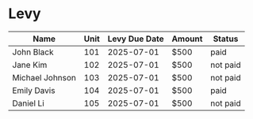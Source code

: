 # Levy 

| Name            | Unit | Levy Due Date | Amount  | Status   |
|-----------------|------|---------------|---------|----------|
| John Black      | 101  | 2025-07-01    | $500    |paid      |
| Jane Kim        | 102  | 2025-07-01    | $500    |not paid  |
| Michael Johnson | 103  | 2025-07-01    | $500    |not paid  |
| Emily Davis     | 104  | 2025-07-01    | $500    |paid      |
| Daniel Li       | 105  | 2025-07-01    | $500    |not paid  |




